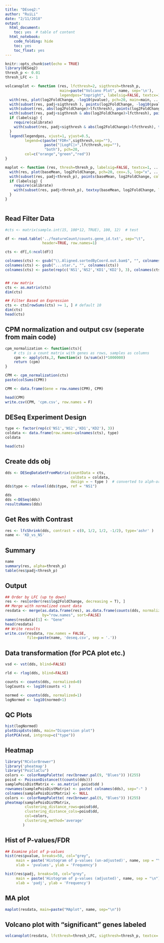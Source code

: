 ```yaml
---
title: "DEseq2:"
author: "RuiLi"
date: "2/11/2018"
output:
  html_document:
    toc: yes  # table of content
  html_notebook:
    code_folding: hide
    toc: yes
    toc_float: yes
---
```


```r
knitr::opts_chunk$set(echo = TRUE)
library(DESeq2)
thresh_p <- 0.01
thresh_LFC <- 1

volcanoplot <- function (res, lfcthresh=2, sigthresh=thresh_p, 
                         main=paste("Volcano Plot", name, sep='\n'), 
                         legendpos="topright", labelsig=FALSE, textcx=1, ...) {
  with(res, plot(log2FoldChange, -log10(pvalue), pch=20, main=main, ...))
  with(subset(res, padj<sigthresh ), points(log2FoldChange, -log10(pvalue), pch=20, col="orange", ...))
  with(subset(res, abs(log2FoldChange)>lfcthresh), points(log2FoldChange, -log10(pvalue), pch=20, col="green", ...))
  with(subset(res, padj<sigthresh & abs(log2FoldChange)>lfcthresh), points(log2FoldChange, -log10(pvalue), pch=20, col="red", ...))
  if (labelsig) {
    require(calibrate)
    with(subset(res, padj<sigthresh & abs(log2FoldChange)>lfcthresh), textxy(log2FoldChange, -log10(pvalue), labs=Gene, cex=textcx, ...))
  }
  legend(legendpos, xjust=1, yjust=0.5, 
         legend=c(paste("FDR<",sigthresh,sep=""), 
                  paste("|LogFC|>",lfcthresh,sep=""), 
                  "both"), pch=20,
         col=c("orange","green","red"))
}

maplot <- function (res, thresh=thresh_p, labelsig=FALSE, textcx=1, ...) {
  with(res, plot(baseMean, log2FoldChange, pch=20, cex=.5, log="x", ...))
  with(subset(res, padj<thresh_p), points(baseMean, log2FoldChange, col="red", pch=20, cex=1.5))
  if (labelsig) {
    require(calibrate)
    with(subset(res, padj<thresh_p), textxy(baseMean, log2FoldChange, labs=Gene, cex=textcx, col=2))
  }
}



```

## Read Filter Data
```r
#cts <- matrix(sample.int(15, 100*12, TRUE), 100, 12)  # test

df <- read.table('../featureCount/counts.gene_id.txt', sep="\t",
                 header=TRUE, row.names=1)

cts <- df[,6:ncol(df)]

colnames(cts) <- gsub("\\.Aligned.sortedByCoord.out.bam$", "", colnames(cts))
colnames(cts) <- gsub("...star.", "", colnames(cts))
colnames(cts) <- paste(rep(c('NS1','NS2','KD1','KD2'), 3), colnames(cts), sep="_")


## raw matrix
cts <- as.matrix(cts)
dim(cts)

## Filter Based on Expression
cts <- cts[rowSums(cts) >= 1, ] # default 10
dim(cts)
head(cts)
```


## CPM normalization and output csv (seperate from main code)
```r
cpm_normalization <- function(cts){
    # cts is a count matrix with genes as rows, samples as columns
    cpm <- apply(cts,2, function(x) (x/sum(x))*1000000) 
    return (cpm)
} 

CPM <- cpm_normalization(cts)
paste(colSums(CPM))

CPM <- data.frame(Gene = row.names(CPM), CPM)

head(CPM)
write.csv(CPM, 'cpm.csv', row.names = F)
```

## DESeq Experiment Design
```r
type <- factor(rep(c('NS1','NS2','KD1','KD2'), 3))
coldata <- data.frame(row.names=colnames(cts), type)
coldata

head(cts)
```

## Create dds obj
```r
dds <- DESeqDataSetFromMatrix(countData = cts, 
                              colData = coldata, 
                              design = ~ type )  # converted to alph-order
dds$type <- relevel(dds$type, ref = "NS1")

dds
dds <-DESeq(dds)
resultsNames(dds)
```

## Get Res with Contrast
```r
res <- lfcShrink(dds, contrast = c(0, 1/2, 1/2, -1/2), type='ashr' )
name <- 'KD_vs_NS'
```

## Summary
```r
name
summary(res, alpha=thresh_p)
table(res$padj<thresh_p)
```

## Output
```r
## Order by LFC (up to down)
res <- res[order(res$log2FoldChange, decreasing = T), ]
## Merge with normalized count data
resdata <- merge(as.data.frame(res), as.data.frame(counts(dds, normalized=TRUE)), 
                 by="row.names", sort=FALSE)
names(resdata)[1] <- "Gene"
head(resdata)
## Write results
write.csv(resdata, row.names = FALSE, 
          file=paste(name, 'deseq.csv', sep = '.'))
```

## Data transformation (for PCA plot etc.)
```r
vsd <- vst(dds, blind=FALSE)

rld <- rlog(dds, blind=FALSE)

counts <- counts(dds, normalized=0)
logCounts <- log10(counts +1 )

normed <- counts(dds, normalized=1)
logNormed <- log10(normed+1)
```

## QC Plots
```r
hist(logNormed)
plotDispEsts(dds, main="Dispersion plot")
plotPCA(vsd, intgroup=c("type"))
```

## Heatmap
```r
library("RColorBrewer")
library('pheatmap')
library("PoiClaClu")
colors <- colorRampPalette( rev(brewer.pal(9, "Blues")) )(255)
poisd <- PoissonDistance(t(counts(dds)))
samplePoisDistMatrix <- as.matrix( poisd$dd ) 
rownames(samplePoisDistMatrix) <- paste( colnames(dds), sep="-" ) 
colnames(samplePoisDistMatrix) <- NULL 
colors <- colorRampPalette( rev(brewer.pal(9, "Blues")) )(255)
pheatmap(samplePoisDistMatrix,
         clustering_distance_rows=poisd$dd,
         clustering_distance_cols=poisd$dd,
         col=colors, 
         clustering_method='average'
        )

```

## Hist of P-values/FDR
```r
## Examine plot of p-values
hist(res$pvalue, breaks=50, col="grey", 
     main = paste('Histogram of p-values (un-adjusted)', name, sep = "\n"), 
     xlab = 'pvalues', ylab = 'Frequency')

hist(res$padj, breaks=50, col="grey", 
     main = paste('Histogram of p-values (adjusted)', name, sep = "\n"), 
     xlab = 'padj', ylab = 'Frequency')
```


## MA plot
```r
maplot(resdata, main=paste("MAplot", name, sep="\n"))
```

## Volcano plot with "significant" genes labeled
```r
volcanoplot(resdata, lfcthresh=thresh_LFC, sigthresh=thresh_p, textcx=.8, xlim=c(-2.3, 2))
```